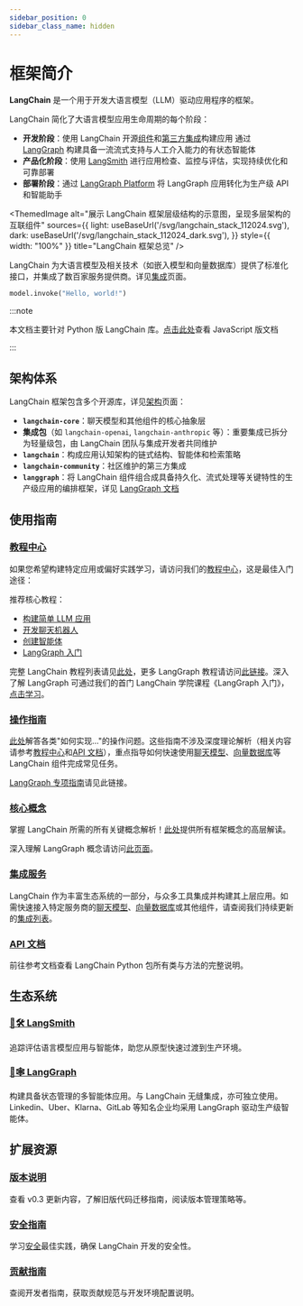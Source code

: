 ```yaml
---
sidebar_position: 0
sidebar_class_name: hidden
---
```


# 框架简介

**LangChain** 是一个用于开发大语言模型（LLM）驱动应用程序的框架。

LangChain 简化了大语言模型应用生命周期的每个阶段：
- **开发阶段**：使用 LangChain 开源[组件](/docs/concepts)和[第三方集成](/docs/integrations/providers/)构建应用
通过 [LangGraph](/docs/concepts/architecture/#langgraph) 构建具备一流流式支持与人工介入能力的有状态智能体
- **产品化阶段**：使用 [LangSmith](https://docs.smith.langchain.com/) 进行应用检查、监控与评估，实现持续优化和可靠部署
- **部署阶段**：通过 [LangGraph Platform](https://langchain-ai.github.io/langgraph/cloud/) 将 LangGraph 应用转化为生产级 API 和智能助手


<ThemedImage
  alt="展示 LangChain 框架层级结构的示意图，呈现多层架构的互联组件"
  sources={{
    light: useBaseUrl('/svg/langchain_stack_112024.svg'),
    dark: useBaseUrl('/svg/langchain_stack_112024_dark.svg'),
  }}
  style={{ width: "100%" }}
  title="LangChain 框架总览"
/>

LangChain 为大语言模型及相关技术（如嵌入模型和向量数据库）提供了标准化接口，并集成了数百家服务提供商。详见[集成](/docs/integrations/providers/)页面。


<ChatModelTabs/>

```python
model.invoke("Hello, world!")
```

:::note

本文档主要针对 Python 版 LangChain 库。[点击此处](https://js.langchain.com)查看 JavaScript 版文档

:::

## 架构体系

LangChain 框架包含多个开源库，详见[架构](/docs/concepts/architecture/)页面：

- **`langchain-core`**：聊天模型和其他组件的核心抽象层
- **集成包**（如 `langchain-openai`, `langchain-anthropic` 等）：重要集成已拆分为轻量级包，由 LangChain 团队与集成开发者共同维护
- **`langchain`**：构成应用认知架构的链式结构、智能体和检索策略
- **`langchain-community`**：社区维护的第三方集成
- **`langgraph`**：将 LangChain 组件组合成具备持久化、流式处理等关键特性的生产级应用的编排框架，详见 [LangGraph 文档](https://langchain-ai.github.io/langgraph/)

## 使用指南

### [教程中心](/docs/tutorials)

如果您希望构建特定应用或偏好实践学习，请访问我们的[教程中心](/docs/tutorials)，这是最佳入门途径：

推荐核心教程：
- [构建简单 LLM 应用](/docs/tutorials/llm_chain)
- [开发聊天机器人](/docs/tutorials/chatbot)
- [创建智能体](/docs/tutorials/agents)
- [LangGraph 入门](https://langchain-ai.github.io/langgraph/tutorials/introduction/)

完整 LangChain 教程列表请见[此处](/docs/tutorials)，更多 LangGraph 教程请访问[此链接](https://langchain-ai.github.io/langgraph/tutorials/)。深入了解 LangGraph 可通过我们的首门 LangChain 学院课程《LangGraph 入门》，[点击学习](https://academy.langchain.com/courses/intro-to-langgraph)。

### [操作指南](/docs/how_to)

[此处](/docs/how_to)解答各类"如何实现..."的操作问题。这些指南不涉及深度理论解析（相关内容请参考[教程中心](/docs/tutorials)和[API 文档](https://python.langchain.com/api_reference/)），重点指导如何快速使用[聊天模型](/docs/how_to/#chat-models)、[向量数据库](/docs/how_to/#vector-stores)等 LangChain 组件完成常见任务。

[LangGraph 专项指南](https://langchain-ai.github.io/langgraph/how-tos/)请见此链接。

### [核心概念](/docs/concepts)

掌握 LangChain 所需的所有关键概念解析！[此处](/docs/concepts)提供所有框架概念的高层解读。

深入理解 LangGraph 概念请访问[此页面](https://langchain-ai.github.io/langgraph/concepts/)。

### [集成服务](/docs/integrations/providers/)

LangChain 作为丰富生态系统的一部分，与众多工具集成并构建其上层应用。如需快速接入特定服务商的[聊天模型](/docs/integrations/chat/)、[向量数据库](/docs/integrations/vectorstores/)或其他组件，请查阅我们持续更新的[集成列表](/docs/integrations/providers/)。

### [API 文档](https://python.langchain.com/api_reference/)
前往参考文档查看 LangChain Python 包所有类与方法的完整说明。

## 生态系统

### [🦜🛠️ LangSmith](https://docs.smith.langchain.com)
追踪评估语言模型应用与智能体，助您从原型快速过渡到生产环境。

### [🦜🕸️ LangGraph](https://langchain-ai.github.io/langgraph)
构建具备状态管理的多智能体应用。与 LangChain 无缝集成，亦可独立使用。Linkedin、Uber、Klarna、GitLab 等知名企业均采用 LangGraph 驱动生产级智能体。

## 扩展资源

### [版本说明](/docs/versions/v0_3/)
查看 v0.3 更新内容，了解旧版代码迁移指南，阅读版本管理策略等。

### [安全指南](/docs/security)
学习[安全](/docs/security)最佳实践，确保 LangChain 开发的安全性。

### [贡献指南](/docs/contributing)
查阅开发者指南，获取贡献规范与开发环境配置说明。
